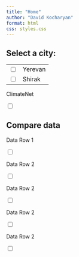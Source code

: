 ```yaml
---
title: "Home"
author: "David Kocharyan"
format: html
css: styles.css
---
```


::: sidebar
<aside class="sidebar">
    <h2>Select a city:</h2>
    <table>
        <tr>
            <td><input type="checkbox" id="yerevan" name="city" value="yerevan"></td>
            <td><label for="yerevan">Yerevan</label></td>
        </tr>
        <tr>
            <td><input type="checkbox" id="shirak" name="city" value="shirak"></td>
            <td><label for="shirak">Shirak</label></td>
        </tr>
        <!-- Add more rows as needed -->
    </table>
</aside>

:::

::: main-content
::: climatenet-title
<p>ClimateNet</p>
<input type='checkbox' onclick='sel()' value='Select' />
:::

::: compare-section
<h2>Compare data</h2>

::: data-rows
::: data-row
    
<p>Data Row 1</p>
<input type="checkbox">
:::
::: data-row
<p>Data Row 2</p>
<input type="checkbox">
:::
::: data-row
<p>Data Row 2</p>
<input type="checkbox">
:::
::: data-row
<p>Data Row 2</p>
<input type="checkbox">
::: 
::: data-row
<p>Data Row 2</p>
<input type="checkbox">
:::

<!-- Add more data rows as needed -->
:::
:::
:::


